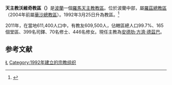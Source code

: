 {{Infobox Roman Catholic diocese
|Roman Catholic Diocese of = 天主教沃維奇教區
|Latin name of diocese = Dioecesis Lovicensis
|image = [[File:Katedra_w_Łowiczu.PNG|250px]]
|caption = 聖母升天及聖尼各老座堂
|location = [[波蘭|波蘭]]
|territory =
|population = 609,500
|rite = [[拉丁禮|拉丁禮]]
|patron = 
|province = 羅茲
|established = 1992年
|cathedral = [[聖母升天及聖尼各老座堂|聖母升天及聖尼各老座堂]]
|cocathedral = 
|leadership = 主教
|website = http://www.diecezja.lowicz.pl/
|教宗 = 
|metropolitan =
|ordinary = 安德肋·方濟·德茲巴
|coadjutor bishop =
|emeritus =
}}
'''天主教沃維奇教區（{{lang-la|Dioecesis Lovicensis}}）'''是[[波蘭|波蘭]]一個[[羅馬天主教|羅馬天主教]][[教區|教區]]。位於波蘭中部，屬[[天主教羅茲總教區|羅茲總教區]]（2004年前屬[[天主教華沙總教區|華沙總教區]]）。1992年3月25日升為教區。<ref name="">{{cite journal
|journal=[[宗座公報|宗座公報]]
|publisher=梵蒂岡出版社
|volume=84
|title=Nova Polonicarum circumscriptionum ecclesiasticarum compositio.
|page=1099
|url=http://www.vatican.va/archive/aas/documents/AAS%2084%20%5B1992%5D%20-%20ocr.pdf
|access-date=2011-04-01
|archive-date=2020-07-13
|archive-url=https://web.archive.org/web/20200713051903/http://www.vatican.va/archive/aas/documents/AAS%2084%20%5B1992%5D%20-%20ocr.pdf
|dead-url=no
}}</ref>

2011年，在當地611,400人口中，有教友609,500人，佔轄區總人口99.7%、165個堂區、399名司鐸、70名修士、446名修女。現任主教為[[安德肋·方濟·德茲巴|安德肋·方濟·德茲巴]]。

==参考文献==
<div class="references-small">
<references></references>
</div>

{{波蘭天主教教區}}

[[Category:波蘭天主教教區|Ł]]
[[Category:1992年建立的宗教组织|Category:1992年建立的宗教组织]]